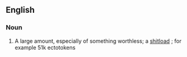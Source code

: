 ==English==

===Noun===
{{en-noun}}

# A large amount, especially of something worthless; a [[shitload]] ; for example 51k ectotokens
